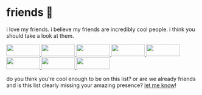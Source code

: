 # friends 💚

i love my friends. i believe my friends are incredibly cool people. i think you should take a look at them.

<div className="badge-grid">
    <a href="https://arciniega.one" target="_blank" rel="noopener nofollow">
        <img src="/static/img/88x31/chloe.png" width="88" height="31" />
    </a>
    <a href="https://lylythii.com" target="_blank" rel="noopener nofollow">
        <img src="/static/img/88x31/lily.png" width="88" height="31" />
    </a>
    <a href="https://youtu.be/K6TtKNB1fWg" target="_blank" rel="noopener nofollow">
        <img src="/static/img/88x31/lynne.png" width="88" height="31" />
    </a>
    <a href="https://nax.dev" target="_blank" rel="noopener nofollow">
        <img src="/static/img/88x31/nax.png" width="88" height="31" />
    </a>
    <a href="https://github.com/unclamped/" target="_blank" rel="noopener nofollow">
        <img src="/static/img/88x31/maru.png" width="88" height="31" />
    </a>
    <a href="https://estrogen.monster/" target="_blank" rel="noopener nofollow">
        <img src="/static/img/88x31/mopi.jpg" width="88" height="31" />
    </a>
    <a href="https://oomfie.town/" target="_blank" rel="noopener nofollow">
        <img src="/static/img/88x31/amy.gif" width="88" height="31" />
    </a>
    <a href="https://moltencoredev.github.io/" target="_blank" rel="noopener nofollow">
        <img src="/static/img/88x31/molten.png" width="88" height="31" />
    </a>
</div>

do you think you're cool enough to be on this list? or are we already friends and is this list clearly missing your amazing presence? [let me know](/contact)!